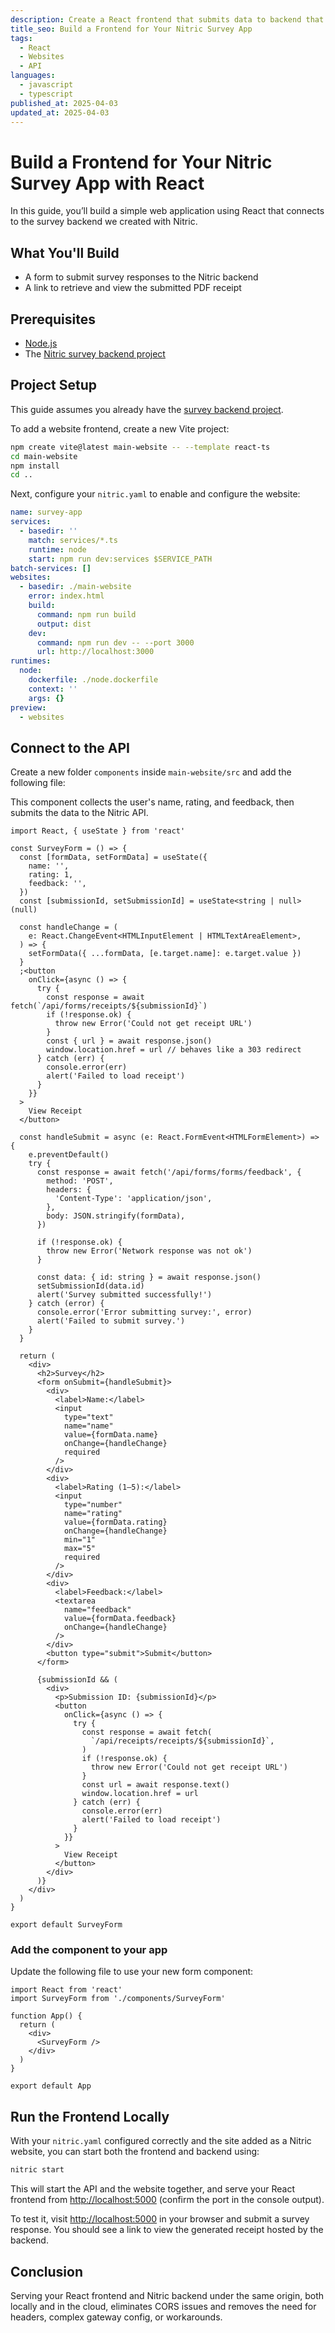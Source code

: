 ```yaml
---
description: Create a React frontend that submits data to backend that generates, stores and retrieves receipts.
title_seo: Build a Frontend for Your Nitric Survey App
tags:
  - React
  - Websites
  - API
languages:
  - javascript
  - typescript
published_at: 2025-04-03
updated_at: 2025-04-03
---
```


# Build a Frontend for Your Nitric Survey App with React

In this guide, you’ll build a simple web application using React that connects to the survey backend we created with Nitric.

## What You'll Build

- A form to submit survey responses to the Nitric backend
- A link to retrieve and view the submitted PDF receipt

## Prerequisites

- [Node.js](https://nodejs.org/en/download/)
- The [Nitric survey backend project](./surveys-application)

## Project Setup

This guide assumes you already have the [survey backend project](./surveys-application).

To add a website frontend, create a new Vite project:

```bash
npm create vite@latest main-website -- --template react-ts
cd main-website
npm install
cd ..
```

Next, configure your `nitric.yaml` to enable and configure the website:

```yaml title:nitric.yaml
name: survey-app
services:
  - basedir: ''
    match: services/*.ts
    runtime: node
    start: npm run dev:services $SERVICE_PATH
batch-services: []
websites:
  - basedir: ./main-website
    error: index.html
    build:
      command: npm run build
      output: dist
    dev:
      command: npm run dev -- --port 3000
      url: http://localhost:3000
runtimes:
  node:
    dockerfile: ./node.dockerfile
    context: ''
    args: {}
preview:
  - websites
```

## Connect to the API

Create a new folder `components` inside `main-website/src` and add the following file:

This component collects the user's name, rating, and feedback, then submits the data to the Nitric API.

```tsx title:main-website/src/components/SurveyForm.tsx
import React, { useState } from 'react'

const SurveyForm = () => {
  const [formData, setFormData] = useState({
    name: '',
    rating: 1,
    feedback: '',
  })
  const [submissionId, setSubmissionId] = useState<string | null>(null)

  const handleChange = (
    e: React.ChangeEvent<HTMLInputElement | HTMLTextAreaElement>,
  ) => {
    setFormData({ ...formData, [e.target.name]: e.target.value })
  }
  ;<button
    onClick={async () => {
      try {
        const response = await fetch(`/api/forms/receipts/${submissionId}`)
        if (!response.ok) {
          throw new Error('Could not get receipt URL')
        }
        const { url } = await response.json()
        window.location.href = url // behaves like a 303 redirect
      } catch (err) {
        console.error(err)
        alert('Failed to load receipt')
      }
    }}
  >
    View Receipt
  </button>

  const handleSubmit = async (e: React.FormEvent<HTMLFormElement>) => {
    e.preventDefault()
    try {
      const response = await fetch('/api/forms/forms/feedback', {
        method: 'POST',
        headers: {
          'Content-Type': 'application/json',
        },
        body: JSON.stringify(formData),
      })

      if (!response.ok) {
        throw new Error('Network response was not ok')
      }

      const data: { id: string } = await response.json()
      setSubmissionId(data.id)
      alert('Survey submitted successfully!')
    } catch (error) {
      console.error('Error submitting survey:', error)
      alert('Failed to submit survey.')
    }
  }

  return (
    <div>
      <h2>Survey</h2>
      <form onSubmit={handleSubmit}>
        <div>
          <label>Name:</label>
          <input
            type="text"
            name="name"
            value={formData.name}
            onChange={handleChange}
            required
          />
        </div>
        <div>
          <label>Rating (1–5):</label>
          <input
            type="number"
            name="rating"
            value={formData.rating}
            onChange={handleChange}
            min="1"
            max="5"
            required
          />
        </div>
        <div>
          <label>Feedback:</label>
          <textarea
            name="feedback"
            value={formData.feedback}
            onChange={handleChange}
          />
        </div>
        <button type="submit">Submit</button>
      </form>

      {submissionId && (
        <div>
          <p>Submission ID: {submissionId}</p>
          <button
            onClick={async () => {
              try {
                const response = await fetch(
                  `/api/receipts/receipts/${submissionId}`,
                )
                if (!response.ok) {
                  throw new Error('Could not get receipt URL')
                }
                const url = await response.text()
                window.location.href = url
              } catch (err) {
                console.error(err)
                alert('Failed to load receipt')
              }
            }}
          >
            View Receipt
          </button>
        </div>
      )}
    </div>
  )
}

export default SurveyForm
```

### Add the component to your app

Update the following file to use your new form component:

```tsx title:main-website/src/App.tsx
import React from 'react'
import SurveyForm from './components/SurveyForm'

function App() {
  return (
    <div>
      <SurveyForm />
    </div>
  )
}

export default App
```

## Run the Frontend Locally

With your `nitric.yaml` configured correctly and the site added as a Nitric website, you can start both the frontend and backend using:

```bash
nitric start
```

This will start the API and the website together, and serve your React frontend from [http://localhost:5000](http://localhost:5000) (confirm the port in the console output).

To test it, visit [http://localhost:5000](http://localhost:5000) in your browser and submit a survey response. You should see a link to view the generated receipt hosted by the backend.

## Conclusion

Serving your React frontend and Nitric backend under the same origin, both locally and in the cloud, eliminates CORS issues and removes the need for headers, complex gateway config, or workarounds.
